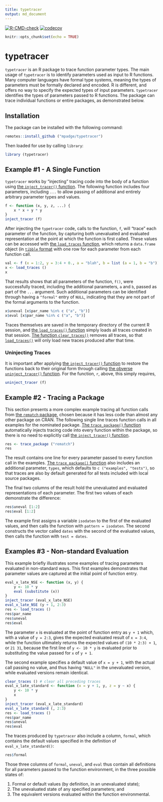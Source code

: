 ```yaml
---
title: typetracer
output: md_document
---
```


<!-- badges: start -->
[![R-CMD-check](https://github.com/mpadge/typetracer/workflows/R-CMD-check/badge.svg)](https://github.com/mpadge/typetracer/actions)
[![codecov](https://codecov.io/gh/mpadge/typetracer/branch/main/graph/badge.svg)](https://codecov.io/gh/mpadge/typetracer)
<!-- badges: end -->

```r
knitr::opts_chunk$set(echo = TRUE)
```

# typetracer

`typetracer` is an R package to trace function parameter types. The main usage
of `typetracer` is to identify parameters used as input to R functions. Many
computer languages have formal type systems, meaning the types of parameters
must be formally declared and encoded. R is different, and offers no way to
specify the expected types of input parameters. `typetracer` identifies the
types of parameters passed to R functions. The package can trace individual
functions or entire packages, as demonstrated below.


## Installation

The package can be installed with the following command:

```r
remotes::install_github ("mpadge/typetracer")
```

Then loaded for use by calling `library`:

```r
library (typetracer)
```


## Example #1 - A Single Function

`typetracer` works by "injecting" tracing code into the body of a function
using [the `inject_tracer()`
function](https://mpadge.github.io/typetracer/reference/inject_tracer.html).
The following function includes four parameters, including `...` to allow
passing of additional and entirely arbitrary parameter types and values.

```r
f <- function (x, y, z, ...) {
    x * x + y * y
}
inject_tracer (f)
```

After injecting the `typetracer` code, calls to the function, `f`, will "trace"
each parameter of the function, by capturing both unevaluated and evaluated
representation at the point at which the function is first called. These values
can be accessed with [the `load_traces`
function](https://mpadge.github.io/typetracer/reference/load_traces.html),
which returns a `data.frame` object (in [`tibble`
format](https://tibble.tidyverse.org) with one row for each parameter from each
function call.

```r
val <- f (x = 1:2, y = 3:4 + 0., a = "blah", b = list (a = 1, b = "b"))
x <- load_traces ()
x
```

That results shows that all parameters of the function, `f()`, were
successfully traced, including the additional parameters, `a` and `b`, passed
as part of the `...` argument. Such additional parameters can be identified
through having a `"formal"` entry of `NULL`, indicating that they are not part
of the formal arguments to the function.

```r
x$uneval [x$par_name %in% c ("a", "b")]
x$eval [x$par_name %in% c ("a", "b")]
```

Traces themselves are saved in the temporary directory of the current R
session, and [the `load_traces()`
function](https://mpadge.github.io/typetracer/reference/load_traces.html)
simply loads all traces created in that session. [The function
`clear_traces()`](https://mpadge.github.io/typetracer/reference/clear_traces.html)
removes all traces, so that
[`load_traces()`](https://mpadge.github.io/typetracer/reference/load_traces.html)
will only load new traces produced after that time.

### Uninjecting Traces

It is important after applying [the `inject_tracer()`
function](https://mpadge.github.io/typetracer/reference/inject_tracer.html) to
restore the functions back to their original form through calling [the obverse
`uninject_tracer()`
function](https://mpadge.github.io/typetracer/reference/uninject_tracer.html).
For the function, `r`, above, this simply requires,

```r
uninject_tracer (f)
```


## Example #2 - Tracing a Package

This section presents a more complex example tracing all function calls from
[the `rematch` package](https://github.com/MangoTheCat/rematch), chosen because
it has less code than almost any other package on CRAN. The following single
line traces function calls in all examples for the nominated package. [The
`trace_package()`
function](https://mpadge.github.io/typetracer/reference/trace_package.html)
automatically injects tracing code into every
function within the package, so there is no need to explicitly call [the
`inject_tracer()`
function](https://mpadge.github.io/typetracer/reference/inject_tracer).

```r
res <- trace_package ("rematch")
res
```

The result contains one line for every parameter passed to every function call
in the examples. [The `trace_package()`
function](https://mpadge.github.io/typetracer/reference/trace_package.html)
also includes an additional parameter, `types`, which defaults to `c
("examples", "tests")`, so that traces are also by default generated for all
tests included with local source packages.

The final two columns of the result hold the unevaluated and evaluated
representations of each parameter. The first two values of each demonstrate the
difference:

```r
res$uneval [1:2]
res$eval [1:2]
```

The example first assigns a variable `isodaten` to the first of the evaluated
values, and then calls the function with `pattern = isodaten`. The second
constructs the vector called `dates` with the second of the evaluated values,
then calls the function with `test = dates`.

## Examples #3 - Non-standard Evaluation

This example briefly illustrates some examples of tracing parameters evaluated
in non-standard ways. This first examples demonstrates that parameter values
are captured at the initial point of function entry.

```r
eval_x_late_NSE <- function (x, y) {
    y <- 10 * y
    eval (substitute (x))
}
inject_tracer (eval_x_late_NSE)
eval_x_late_NSE (y + 1, 2:3)
res <- load_traces ()
res$par_name
res$uneval
res$eval
```

The parameter `x` is evaluated at the point of function entry as `y + 1` which,
with a value of `y = 2:3`, gives the expected evaluated result of `x = 3:4`,
while the function ultimately returns the expected values of `(10 * 2:3) + 1`,
or `21 31`, because the first line of `y <- 10 * y` is evaluated prior to
substituting the value passed for `x` of `y + 1`.

The second example specifies a default value of `x = y + 1`, with the actual
call passing no value, and thus having `"NULL"` in the unevaluated version,
while evaluated versions remain identical.

```r
clear_traces () # clear all preceding traces
eval_x_late_standard <- function (x = y + 1, y, z = y ~ x) {
    y <- 10 * y
    x
}
inject_tracer (eval_x_late_standard)
eval_x_late_standard (, 2:3)
res <- load_traces ()
res$par_name
res$uneval
res$eval
```

The traces produced by `typetracer` also include a column, `formal`, which
contains the default values specified in the definition of
`eval_x_late_standard()`:

```r
res$formal
```

Those three columns of `formal`, `uneval`, and `eval` thus contain
all definitions for all parameters passed to the function environment, in the three possible states of:

1. Formal or default values (by definition, in an unevaluated state);
2. The unevaluated state of any specified parameters; and
3. The equivalent versions evaluated within the function environmental.
